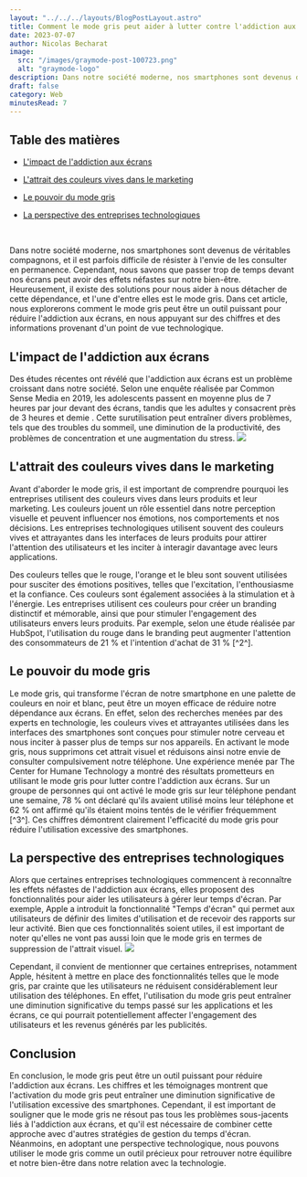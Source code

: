```yaml
---
layout: "../../../layouts/BlogPostLayout.astro"
title: Comment le mode gris peut aider à lutter contre l'addiction aux écrans - une perspective technologique
date: 2023-07-07
author: Nicolas Becharat
image:
  src: "/images/graymode-post-100723.png"
  alt: "graymode-logo"
description: Dans notre société moderne, nos smartphones sont devenus de véritables compagnons, et il est parfois difficile de résister à l'envie de les consulter en permanence. Cependant, nous savons que passer trop de temps devant nos écrans peut avoir des effets néfastes sur notre bien-être. Heureusement, il existe des solutions pour nous aider à nous détacher de cette dépendance
draft: false
category: Web
minutesRead: 7
---
```


## Table des matières

* [L'impact de l'addiction aux écrans](#l-impact-de-l-addiction-aux-ecrans)

* [L'attrait des couleurs vives dans le marketing](#l-attrait-des-couleurs-vives-dans-le-marketing)

* [Le pouvoir du mode gris](#le-pouvoir-du-mode-gris)

* [La perspective des entreprises technologiques](#la-perspective-des-entreprises-technologiques)

<br/>

Dans notre société moderne, nos smartphones sont devenus de véritables compagnons, et il est parfois difficile de résister à l'envie de les consulter en permanence. Cependant, nous savons que passer trop de temps devant nos écrans peut avoir des effets néfastes sur notre bien-être. Heureusement, il existe des solutions pour nous aider à nous détacher de cette dépendance, et l'une d'entre elles est le mode gris. Dans cet article, nous explorerons comment le mode gris peut être un outil puissant pour réduire l'addiction aux écrans, en nous appuyant sur des chiffres et des informations provenant d'un point de vue technologique.

## L'impact de l'addiction aux écrans

Des études récentes ont révélé que l'addiction aux écrans est un problème croissant dans notre société. Selon une enquête réalisée par Common Sense Media en 2019, les adolescents passent en moyenne plus de 7 heures par jour devant des écrans, tandis que les adultes y consacrent près de 3 heures et demie . Cette surutilisation peut entraîner divers problèmes, tels que des troubles du sommeil, une diminution de la productivité, des problèmes de concentration et une augmentation du stress.
<img src="https://lh3.googleusercontent.com/drive-viewer/AITFw-yrcbc_HjMEnQPk7YiaXKYM92lIw37yDQGFt5WTrsMF7XMwY7YLXzZjG-2fS27ylQgJZi24pGALEkFdiLwPAxGraOo0=s2560" class="max-w-full h-auto block m-auto" />

## L'attrait des couleurs vives dans le marketing

Avant d'aborder le mode gris, il est important de comprendre pourquoi les entreprises utilisent des couleurs vives dans leurs produits et leur marketing. Les couleurs jouent un rôle essentiel dans notre perception visuelle et peuvent influencer nos émotions, nos comportements et nos décisions. Les entreprises technologiques utilisent souvent des couleurs vives et attrayantes dans les interfaces de leurs produits pour attirer l'attention des utilisateurs et les inciter à interagir davantage avec leurs applications.

Des couleurs telles que le rouge, l'orange et le bleu sont souvent utilisées pour susciter des émotions positives, telles que l'excitation, l'enthousiasme et la confiance. Ces couleurs sont également associées à la stimulation et à l'énergie. Les entreprises utilisent ces couleurs pour créer un branding distinctif et mémorable, ainsi que pour stimuler l'engagement des utilisateurs envers leurs produits. Par exemple, selon une étude réalisée par HubSpot, l'utilisation du rouge dans le branding peut augmenter l'attention des consommateurs de 21 % et l'intention d'achat de 31 % [^2^].

## Le pouvoir du mode gris

Le mode gris, qui transforme l'écran de notre smartphone en une palette de couleurs en noir et blanc, peut être un moyen efficace de réduire notre dépendance aux écrans. En effet, selon des recherches menées par des experts en technologie, les couleurs vives et attrayantes utilisées dans les interfaces des smartphones sont conçues pour stimuler notre cerveau et nous inciter à passer plus de temps sur nos appareils. En activant le mode gris, nous supprimons cet attrait visuel et réduisons ainsi notre envie de consulter compulsivement notre téléphone.
Une expérience menée par The Center for Humane Technology a montré des résultats prometteurs en utilisant le mode gris pour lutter contre l'addiction aux écrans. Sur un groupe de personnes qui ont activé le mode gris sur leur téléphone pendant une semaine, 78 % ont déclaré qu'ils avaient utilisé moins leur téléphone et 62 % ont affirmé qu'ils étaient moins tentés de le vérifier fréquemment [^3^]. Ces chiffres démontrent clairement l'efficacité du mode gris pour réduire l'utilisation excessive des smartphones.
## La perspective des entreprises technologiques

Alors que certaines entreprises technologiques commencent à reconnaître les effets néfastes de l'addiction aux écrans, elles proposent des fonctionnalités pour aider les utilisateurs à gérer leur temps d'écran. Par exemple, Apple a introduit la fonctionnalité "Temps d'écran" qui permet aux utilisateurs de définir des limites d'utilisation et de recevoir des rapports sur leur activité. Bien que ces fonctionnalités soient utiles, il est important de noter qu'elles ne vont pas aussi loin que le mode gris en termes de suppression de l'attrait visuel.
<img src="https://lh3.googleusercontent.com/drive-viewer/AITFw-zIH4cgOG6JcDzml7vZN67I-dByQOte9H_DL-jJGzECWIr7lIva3QYYpUKwsT2Dx5G3qnXI8FGpX5YDlTgGAUs79uuN=s1600" class="max-w-[60%] h-auto block m-auto" />

Cependant, il convient de mentionner que certaines entreprises, notamment Apple, hésitent à mettre en place des fonctionnalités telles que le mode gris, par crainte que les utilisateurs ne réduisent considérablement leur utilisation des téléphones. En effet, l'utilisation du mode gris peut entraîner une diminution significative du temps passé sur les applications et les écrans, ce qui pourrait potentiellement affecter l'engagement des utilisateurs et les revenus générés par les publicités.

## Conclusion

En conclusion, le mode gris peut être un outil puissant pour réduire l'addiction aux écrans. Les chiffres et les témoignages montrent que l'activation du mode gris peut entraîner une diminution significative de l'utilisation excessive des smartphones. Cependant, il est important de souligner que le mode gris ne résout pas tous les problèmes sous-jacents liés à l'addiction aux écrans, et qu'il est nécessaire de combiner cette approche avec d'autres stratégies de gestion du temps d'écran. Néanmoins, en adoptant une perspective technologique, nous pouvons utiliser le mode gris comme un outil précieux pour retrouver notre équilibre et notre bien-être dans notre relation avec la technologie.